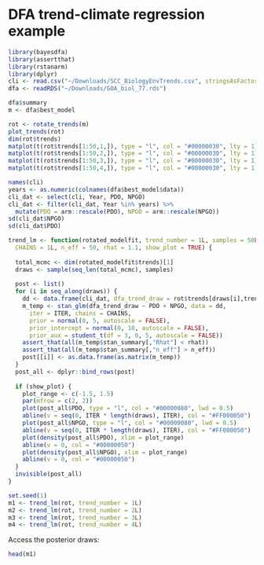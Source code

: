 # DFA trend-climate regression example

```r
library(bayesdfa)
library(assertthat)
library(rstanarm)
library(dplyr)
cli <- read.csv("~/Downloads/SCC_BiologyEnvTrends.csv", stringsAsFactors = TRUE, strip.white = TRUE)
dfa <- readRDS("~/Downloads/GOA_biol_77.rds")
```

```r
dfa$summary
m <- dfa$best_model
```

```r
rot <- rotate_trends(m)
plot_trends(rot)
dim(rot$trends)
matplot(t(rot$trends[1:50,1,]), type = "l", col = "#00000030", lty = 1)
matplot(t(rot$trends[1:50,2,]), type = "l", col = "#00000030", lty = 1)
matplot(t(rot$trends[1:50,3,]), type = "l", col = "#00000030", lty = 1)
matplot(t(rot$trends[1:50,4,]), type = "l", col = "#00000030", lty = 1)
```

```r
names(cli)
years <- as.numeric(colnames(dfa$best_model$data))
cli_dat <- select(cli, Year, PDO, NPGO) 
cli_dat <- filter(cli_dat, Year %in% years) %>% 
  mutate(PDO = arm::rescale(PDO), NPGO = arm::rescale(NPGO))
sd(cli_dat$NPGO)
sd(cli_dat$PDO)
```

```r
trend_lm <- function(rotated_modelfit, trend_number = 1L, samples = 50L, ITER = 1000L, 
  CHAINS = 1L, n_eff = 50, rhat = 1.1, show_plot = TRUE) {
  
  total_mcmc <- dim(rotated_modelfit$trends)[1]
  draws <- sample(seq_len(total_mcmc), samples)
  
  post <- list()
  for (i in seq_along(draws)) {
    dd <- data.frame(cli_dat, dfa_trend_draw = rot$trends[draws[i],trend_number,])
    m_temp <- stan_glm(dfa_trend_draw ~ PDO + NPGO, data = dd, 
      iter = ITER, chains = CHAINS,
      prior = normal(0, 5, autoscale = FALSE),
      prior_intercept = normal(0, 10, autoscale = FALSE),
      prior_aux = student_t(df = 3, 0, 5, autoscale = FALSE))
    assert_that(all(m_temp$stan_summary[,"Rhat"] < rhat))
    assert_that(all(m_temp$stan_summary[,"n_eff"] > n_eff))
    post[[i]] <- as.data.frame(as.matrix(m_temp))
  }
  post_all <- dplyr::bind_rows(post)
  
  if (show_plot) {
    plot_range <- c(-1.5, 1.5)
    par(mfrow = c(2, 2))
    plot(post_all$PDO, type = "l", col = "#00000080", lwd = 0.5)
    abline(v = seq(0, ITER * length(draws), ITER), col = "#FF000050")
    plot(post_all$NPGO, type = "l", col = "#00000080", lwd = 0.5)
    abline(v = seq(0, ITER * length(draws), ITER), col = "#FF000050")
    plot(density(post_all$PDO), xlim = plot_range)
    abline(v = 0, col = "#00000050")
    plot(density(post_all$NPGO), xlim = plot_range)
    abline(v = 0, col = "#00000050")
  }
  invisible(post_all)
}
```

```r
set.seed(1)
m1 <- trend_lm(rot, trend_number = 1L)
m2 <- trend_lm(rot, trend_number = 2L)
m3 <- trend_lm(rot, trend_number = 3L)
m4 <- trend_lm(rot, trend_number = 4L)
```

Access the posterior draws:

```r
head(m1)
```

